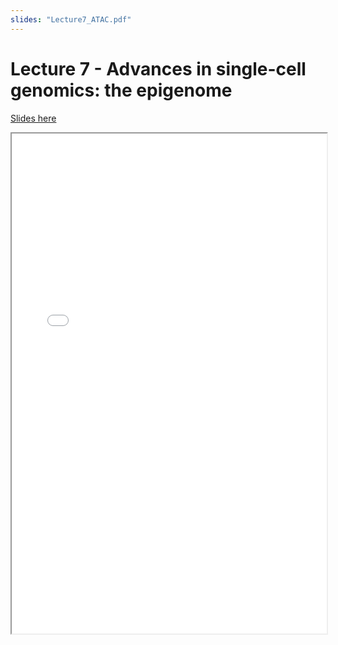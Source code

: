```yaml
---
slides: "Lecture7_ATAC.pdf"
---
```


# Lecture 7 - Advances in single-cell genomics: the epigenome

[Slides here]({{< meta slides >}})

<iframe height="800" width="100%" src="{{< meta slides >}}">
